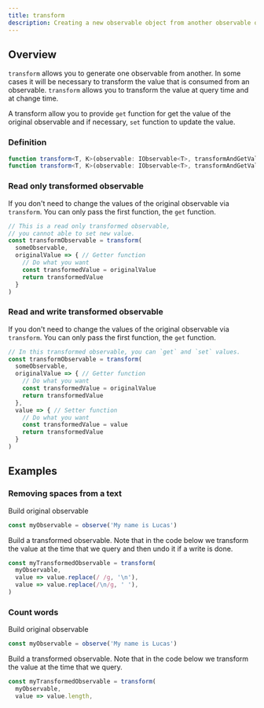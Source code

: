 ```yaml
---
title: transform
description: Creating a new observable object from another observable object
---
```


## Overview

`transform` allows you to generate one observable from another.
In some cases it will be necessary to transform the value that is consumed from an observable.
`transform` allows you to transform the value at query time and at change time.

A transform allow you to provide `get` function for get the value of the original observable and if necessary, `set` function to update the value.

### Definition

```ts
function transform<T, K>(observable: IObservable<T>, transformAndGetValue: (currValue: T) => K): ITransformedReadOnlyObservable<K>;
function transform<T, K>(observable: IObservable<T>, transformAndGetValue: (currValue: T) => K, transformAndSetValue: (currValue: K) => T): ITransformedObservable<K>;
```

### Read only transformed observable

If you don't need to change the values of the original observable via `transform`.
You can only pass the first function, the `get` function.

```ts
// This is a read only transformed observable,
// you cannot able to set new value.
const transformObservable = transform(
  someObservable,
  originalValue => { // Getter function
    // Do what you want
    const transformedValue = originalValue
    return transformedValue
  }
)
```

### Read and write transformed observable

If you don't need to change the values of the original observable via `transform`.
You can only pass the first function, the `get` function.

```ts
// In this transformed observable, you can `get` and `set` values.
const transformObservable = transform(
  someObservable,
  originalValue => { // Getter function
    // Do what you want
    const transformedValue = originalValue
    return transformedValue
  },
  value => { // Setter function
    // Do what you want
    const transformedValue = value
    return transformedValue
  }
)
```



## Examples

### Removing spaces from a text

Build original observable

```ts
const myObservable = observe('My name is Lucas')
```

Build a transformed observable. Note that in the code below we transform the value at the time that we query and then undo it if a write is done.

```ts
const myTransformedObservable = transform(
  myObservable,
  value => value.replace(/ /g, '\n'),
  value => value.replace(/\n/g, ' '),
)
```

### Count words

Build original observable

```ts
const myObservable = observe('My name is Lucas')
```

Build a transformed observable. Note that in the code below we transform the value at the time that we query.

```ts
const myTransformedObservable = transform(
  myObservable,
  value => value.length,
```
